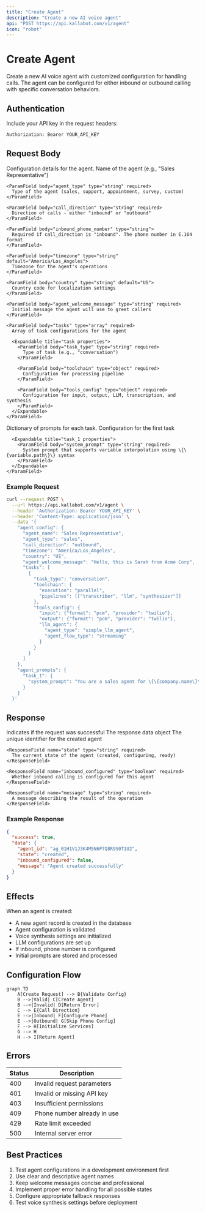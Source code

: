 ```yaml
---
title: "Create Agent"
description: "Create a new AI voice agent"
api: "POST https://api.kallabot.com/v1/agent"
icon: "robot"
---
```


# Create Agent

Create a new AI voice agent with customized configuration for handling calls. The agent can be configured for either inbound or outbound calling with specific conversation behaviors.

## Authentication

Include your API key in the request headers:

```bash
Authorization: Bearer YOUR_API_KEY
```

## Request Body

<ParamField body="agent_config" type="object" required>
  Configuration details for the agent.

  <Expandable title="agent_config properties">
    <ParamField body="agent_name" type="string" required>
      Name of the agent (e.g., "Sales Representative")
    </ParamField>

    <ParamField body="agent_type" type="string" required>
      Type of the agent (sales, support, appointment, survey, custom)
    </ParamField>

    <ParamField body="call_direction" type="string" required>
      Direction of calls - either "inbound" or "outbound"
    </ParamField>

    <ParamField body="inbound_phone_number" type="string">
      Required if call_direction is "inbound". The phone number in E.164 format
    </ParamField>

    <ParamField body="timezone" type="string" default="America/Los_Angeles">
      Timezone for the agent's operations
    </ParamField>

    <ParamField body="country" type="string" default="US">
      Country code for localization settings
    </ParamField>

    <ParamField body="agent_welcome_message" type="string" required>
      Initial message the agent will use to greet callers
    </ParamField>

    <ParamField body="tasks" type="array" required>
      Array of task configurations for the agent

      <Expandable title="task properties">
        <ParamField body="task_type" type="string" required>
          Type of task (e.g., "conversation")
        </ParamField>

        <ParamField body="toolchain" type="object" required>
          Configuration for processing pipeline
        </ParamField>

        <ParamField body="tools_config" type="object" required>
          Configuration for input, output, LLM, transcription, and synthesis
        </ParamField>
      </Expandable>
    </ParamField>
  </Expandable>
</ParamField>

<ParamField body="agent_prompts" type="object" required>
  Dictionary of prompts for each task.

  <Expandable title="agent_prompts properties">
    <ParamField body="task_1" type="object" required>
      Configuration for the first task
      
      <Expandable title="task_1 properties">
        <ParamField body="system_prompt" type="string" required>
          System prompt that supports variable interpolation using \{\{variable.path\}\} syntax
        </ParamField>
      </Expandable>
    </ParamField>
  </Expandable>
</ParamField>

### Example Request

```bash
curl --request POST \
  --url https://api.kallabot.com/v1/agent \
  --header 'Authorization: Bearer YOUR_API_KEY' \
  --header 'Content-Type: application/json' \
  --data '{
    "agent_config": {
      "agent_name": "Sales Representative",
      "agent_type": "sales",
      "call_direction": "outbound",
      "timezone": "America/Los_Angeles",
      "country": "US",
      "agent_welcome_message": "Hello, this is Sarah from Acme Corp",
      "tasks": [
        {
          "task_type": "conversation",
          "toolchain": {
            "execution": "parallel",
            "pipelines": [["transcriber", "llm", "synthesizer"]]
          },
          "tools_config": {
            "input": {"format": "pcm", "provider": "twilio"},
            "output": {"format": "pcm", "provider": "twilio"},
            "llm_agent": {
              "agent_type": "simple_llm_agent",
              "agent_flow_type": "streaming"
            }
          }
        }
      ]
    },
    "agent_prompts": {
      "task_1": {
        "system_prompt": "You are a sales agent for \{\{company.name\}\} selling \{\{company.product\}\}"
      }
    }
  }'
```

## Response

<ResponseField name="success" type="boolean" required>
  Indicates if the request was successful
</ResponseField>

<ResponseField name="data" type="object" required>
  The response data object

  <Expandable title="data properties">
    <ResponseField name="agent_id" type="string" required>
      The unique identifier for the created agent
    </ResponseField>

    <ResponseField name="state" type="string" required>
      The current state of the agent (created, configuring, ready)
    </ResponseField>

    <ResponseField name="inbound_configured" type="boolean" required>
      Whether inbound calling is configured for this agent
    </ResponseField>

    <ResponseField name="message" type="string" required>
      A message describing the result of the operation
    </ResponseField>
  </Expandable>
</ResponseField>

### Example Response

```json
{
  "success": true,
  "data": {
    "agent_id": "ag_01H1V1J3K4M5N6P7Q8R9S0T1U2",
    "state": "created",
    "inbound_configured": false,
    "message": "Agent created successfully"
  }
}
```

## Effects

When an agent is created:
- A new agent record is created in the database
- Agent configuration is validated
- Voice synthesis settings are initialized
- LLM configurations are set up
- If inbound, phone number is configured
- Initial prompts are stored and processed

## Configuration Flow

```mermaid
graph TD
    A[Create Request] --> B{Validate Config}
    B -->|Valid| C[Create Agent]
    B -->|Invalid| D[Return Error]
    C --> E{Call Direction}
    E -->|Inbound| F[Configure Phone]
    E -->|Outbound| G[Skip Phone Config]
    F --> H[Initialize Services]
    G --> H
    H --> I[Return Agent]
```

## Errors

| Status | Description |
|--------|-------------|
| 400    | Invalid request parameters |
| 401    | Invalid or missing API key |
| 403    | Insufficient permissions |
| 409    | Phone number already in use |
| 429    | Rate limit exceeded |
| 500    | Internal server error |

## Best Practices

1. Test agent configurations in a development environment first
2. Use clear and descriptive agent names
3. Keep welcome messages concise and professional
4. Implement proper error handling for all possible states
5. Configure appropriate fallback responses
6. Test voice synthesis settings before deployment
